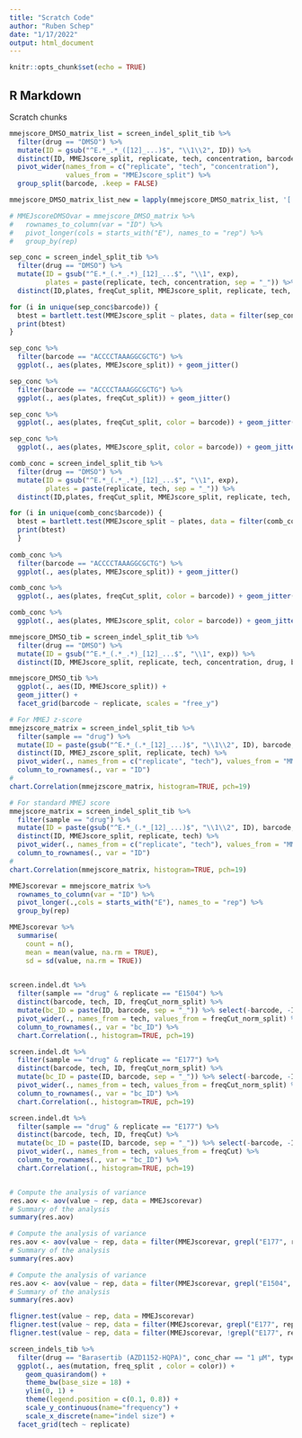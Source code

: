 ```yaml
---
title: "Scratch Code"
author: "Ruben Schep"
date: "1/17/2022"
output: html_document
---
```


```r
knitr::opts_chunk$set(echo = TRUE)
```

## R Markdown

Scratch chunks
```r
mmejscore_DMSO_matrix_list = screen_indel_split_tib %>%  
  filter(drug == "DMSO") %>%
  mutate(ID = gsub("^E.*_.*_([12]_...)$", "\\1\\2", ID)) %>% 
  distinct(ID, MMEJscore_split, replicate, tech, concentration, barcode) %>%
  pivot_wider(names_from = c("replicate", "tech", "concentration"), 
              values_from = "MMEJscore_split") %>%
  group_split(barcode, .keep = FALSE)

mmejscore_DMSO_matrix_list_new = lapply(mmejscore_DMSO_matrix_list, '[', -1)

# MMEJscoreDMSOvar = mmejscore_DMSO_matrix %>%
#   rownames_to_column(var = "ID") %>%
#   pivot_longer(cols = starts_with("E"), names_to = "rep") %>%
#   group_by(rep)

sep_conc = screen_indel_split_tib %>%  
  filter(drug == "DMSO") %>%
  mutate(ID = gsub("^E.*_(.*_.*)_[12]_...$", "\\1", exp),
         plates = paste(replicate, tech, concentration, sep = "_")) %>% 
  distinct(ID,plates, freqCut_split, MMEJscore_split, replicate, tech, concentration, barcode)

for (i in unique(sep_conc$barcode)) {
  btest = bartlett.test(MMEJscore_split ~ plates, data = filter(sep_conc, barcode == i))
  print(btest)
}

sep_conc %>% 
  filter(barcode == "ACCCCTAAAGGCGCTG") %>% 
  ggplot(., aes(plates, MMEJscore_split)) + geom_jitter()

sep_conc %>% 
  filter(barcode == "ACCCCTAAAGGCGCTG") %>% 
  ggplot(., aes(plates, freqCut_split)) + geom_jitter()

sep_conc %>%  
  ggplot(., aes(plates, freqCut_split, color = barcode)) + geom_jitter()

sep_conc %>%  
  ggplot(., aes(plates, MMEJscore_split, color = barcode)) + geom_jitter()

comb_conc = screen_indel_split_tib %>%  
  filter(drug == "DMSO") %>%
  mutate(ID = gsub("^E.*_(.*_.*)_[12]_...$", "\\1", exp),
         plates = paste(replicate, tech, sep = "_")) %>% 
  distinct(ID,plates, freqCut_split, MMEJscore_split, replicate, tech, barcode)

for (i in unique(comb_conc$barcode)) {
  btest = bartlett.test(MMEJscore_split ~ plates, data = filter(comb_conc, barcode == i))
  print(btest)
  }
  
comb_conc %>% 
  filter(barcode == "ACCCCTAAAGGCGCTG") %>% 
  ggplot(., aes(plates, MMEJscore_split)) + geom_jitter()

comb_conc %>%  
  ggplot(., aes(plates, freqCut_split, color = barcode)) + geom_jitter()

comb_conc %>%  
  ggplot(., aes(plates, MMEJscore_split, color = barcode)) + geom_jitter()

mmejscore_DMSO_tib = screen_indel_split_tib %>%  
  filter(drug == "DMSO") %>%
  mutate(ID = gsub("^E.*_(.*_.*)_[12]_...$", "\\1", exp)) %>%
  distinct(ID, MMEJscore_split, replicate, tech, concentration, drug, barcode)

mmejscore_DMSO_tib %>% 
  ggplot(., aes(ID, MMEJscore_split)) + 
  geom_jitter() + 
  facet_grid(barcode ~ replicate, scales = "free_y")
```


```r
# For MMEJ z-score
mmejzscore_matrix = screen_indel_split_tib %>%  
  filter(sample == "drug") %>%
  mutate(ID = paste(gsub("^E.*_(.*_[12]_...)$", "\\1\\2", ID), barcode, sep = "_")) %>% 
  distinct(ID, MMEJ_zscore_split, replicate, tech) %>%
  pivot_wider(., names_from = c("replicate", "tech"), values_from = "MMEJ_zscore_split") %>%
  column_to_rownames(., var = "ID")
# 
chart.Correlation(mmejzscore_matrix, histogram=TRUE, pch=19)

# For standard MMEJ score
mmejscore_matrix = screen_indel_split_tib %>%  
  filter(sample == "drug") %>%
  mutate(ID = paste(gsub("^E.*_(.*_[12]_...)$", "\\1\\2", ID), barcode, sep = "_")) %>% 
  distinct(ID, MMEJscore_split, replicate, tech) %>%
  pivot_wider(., names_from = c("replicate", "tech"), values_from = "MMEJscore_split") %>%
  column_to_rownames(., var = "ID")
# 
chart.Correlation(mmejscore_matrix, histogram=TRUE, pch=19)

MMEJscorevar = mmejscore_matrix %>%
  rownames_to_column(var = "ID") %>%
  pivot_longer(.,cols = starts_with("E"), names_to = "rep") %>%
  group_by(rep)

MMEJscorevar %>%
  summarise(
    count = n(),
    mean = mean(value, na.rm = TRUE),
    sd = sd(value, na.rm = TRUE))
  

screen.indel.dt %>% 
  filter(sample == "drug" & replicate == "E1504") %>% 
  distinct(barcode, tech, ID, freqCut_norm_split) %>% 
  mutate(bc_ID = paste(ID, barcode, sep = "_")) %>% select(-barcode, -ID) %>% 
  pivot_wider(., names_from = tech, values_from = freqCut_norm_split) %>%
  column_to_rownames(., var = "bc_ID") %>% 
  chart.Correlation(., histogram=TRUE, pch=19)

screen.indel.dt %>% 
  filter(sample == "drug" & replicate == "E177") %>% 
  distinct(barcode, tech, ID, freqCut_norm_split) %>% 
  mutate(bc_ID = paste(ID, barcode, sep = "_")) %>% select(-barcode, -ID) %>% 
  pivot_wider(., names_from = tech, values_from = freqCut_norm_split) %>%
  column_to_rownames(., var = "bc_ID") %>% 
  chart.Correlation(., histogram=TRUE, pch=19)

screen.indel.dt %>% 
  filter(sample == "drug" & replicate == "E177") %>% 
  distinct(barcode, tech, ID, freqCut) %>% 
  mutate(bc_ID = paste(ID, barcode, sep = "_")) %>% select(-barcode, -ID) %>% 
  pivot_wider(., names_from = tech, values_from = freqCut) %>%
  column_to_rownames(., var = "bc_ID") %>% 
  chart.Correlation(., histogram=TRUE, pch=19)


# Compute the analysis of variance
res.aov <- aov(value ~ rep, data = MMEJscorevar)
# Summary of the analysis
summary(res.aov)

# Compute the analysis of variance
res.aov <- aov(value ~ rep, data = filter(MMEJscorevar, grepl("E177", rep)))
# Summary of the analysis
summary(res.aov)

# Compute the analysis of variance
res.aov <- aov(value ~ rep, data = filter(MMEJscorevar, grepl("E1504", rep)))
# Summary of the analysis
summary(res.aov)

fligner.test(value ~ rep, data = MMEJscorevar)
fligner.test(value ~ rep, data = filter(MMEJscorevar, grepl("E177", rep)))
fligner.test(value ~ rep, data = filter(MMEJscorevar, !grepl("E177", rep))) 

```


```r
screen_indels_tib %>% 
  filter(drug == "Barasertib (AZD1152-HQPA)", conc_char == "1 µM", type %in% c("core", "grouped_indel")) %>% 
  ggplot(., aes(mutation, freq_split , color = color)) +
    geom_quasirandom() +
    theme_bw(base_size = 18) +
    ylim(0, 1) +
    theme(legend.position = c(0.1, 0.8)) +
    scale_y_continuous(name="frequency") +
    scale_x_discrete(name="indel size") + 
  facet_grid(tech ~ replicate)
```

